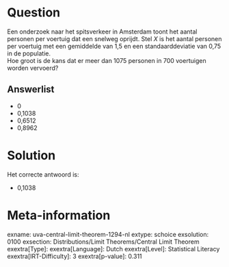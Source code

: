 Question
========

Een onderzoek naar het spitsverkeer in Amsterdam toont het aantal
personen per voertuig dat een snelweg oprijdt. Stel *X* is het aantal
personen per voertuig met een gemiddelde van 1,5 en een
standaarddeviatie van 0,75 in de populatie.\
Hoe groot is de kans dat er meer dan 1075 personen in 700 voertuigen
worden vervoerd?

Answerlist
----------

* 0
* 0,1038
* 0,6512
* 0,8962

Solution
========

Het correcte antwoord is: 

* 0,1038

Meta-information
================
exname: uva-central-limit-theorem-1294-nl
extype: schoice
exsolution: 0100
exsection: Distributions/Limit Theorems/Central Limit Theorem
exextra[Type]: 
exextra[Language]: Dutch
exextra[Level]: Statistical Literacy
exextra[IRT-Difficulty]: 3
exextra[p-value]: 0.311
